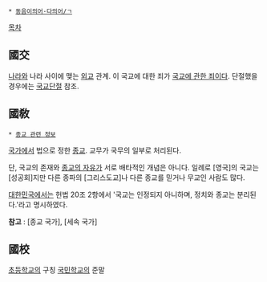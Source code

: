  * [[동음이의어·다의어/ㄱ]]

[[목차]]

== 國交 ==
[[나라]]와 나라 사이에 맺는 [[외교]] 관계. 이 국교에 대한 죄가 [[국교에 관한 죄]]이다. 단절했을 경우에는 [[국교단절]] 참조.

== 國敎 ==
 * [[종교 관련 정보]]

[[국가]]에서 법으로 정한 [[종교]]. 교무가 국무의 일부로 처리된다.

단, 국교의 존재와 [[종교의 자유]]가 서로 배타적인 개념은 아니다. 일례로 [영국]의 국교는 [성공회]지만 다른 종파의 [그리스도교]나 다른 종교를 믿거나 무교인 사람도 많다.

[[대한민국]]에서는 헌법 20조 2항에서 '국교는 인정되지 아니하며, 정치와 종교는 분리된다.'라고 명시하였다. 

'''참고''' : [종교 국가], [세속 국가]

== 國校 ==
[[초등학교]]의 구칭 [[국민학교]]의 준말
